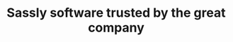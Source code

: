 ---
title: "Sassly software trusted by the great company"
items:
  - "/assets/imgs/brand/brand1/img-s-15.png"
  - "/assets/imgs/brand/brand1/img-s-16.png"
  - "/assets/imgs/brand/brand1/img-s-17.png"
  - "/assets/imgs/brand/brand1/img-s-18.png"
  - "/assets/imgs/brand/brand1/img-s-19.png"
  - "/assets/imgs/brand/brand1/img-s-15.png"
  - "/assets/imgs/brand/brand1/img-s-16.png"
  - "/assets/imgs/brand/brand1/img-s-17.png"
  - "/assets/imgs/brand/brand1/img-s-18.png"
  - "/assets/imgs/brand/brand1/img-s-19.png"
---